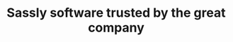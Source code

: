 ---
title: "Sassly software trusted by the great company"
items:
  - "/assets/imgs/brand/brand1/img-s-15.png"
  - "/assets/imgs/brand/brand1/img-s-16.png"
  - "/assets/imgs/brand/brand1/img-s-17.png"
  - "/assets/imgs/brand/brand1/img-s-18.png"
  - "/assets/imgs/brand/brand1/img-s-19.png"
  - "/assets/imgs/brand/brand1/img-s-15.png"
  - "/assets/imgs/brand/brand1/img-s-16.png"
  - "/assets/imgs/brand/brand1/img-s-17.png"
  - "/assets/imgs/brand/brand1/img-s-18.png"
  - "/assets/imgs/brand/brand1/img-s-19.png"
---